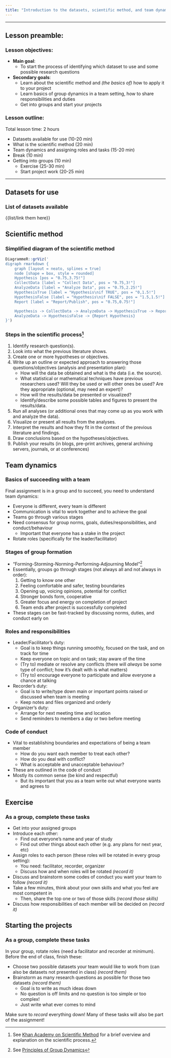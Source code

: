 ```yaml
---
title: "Introduction to the datasets, scientific method, and team dynamics; Start the projects"
---
```


-----

## Lesson preamble:

### Lesson objectives:

- **Main goal**: 
    - To start the process of identifying which dataset to use and some possible research questions
- **Secondary goals**:
    - Learn about the scientific method and *(the basics of)* how to apply it to your project
    - Learn basics of group dynamics in a team setting, how to share responsibilities and duties
    - Get into groups and start your projects

### Lesson outline:

Total lesson time: 2 hours

- Datasets available for use (10-20 min)
- What is the scientific method (20 min)
- Team dynamics and assigning roles and tasks (15-20 min)
- Break (10 min)
- Getting into groups (10 min)
    - Exercise (25-30 min)
    - Start project work (20-25 min)

-----

## Datasets for use

### List of datasets available

{{list/link them here}}

## Scientific method

<!-- What is the scientific method? -->

### Simplified diagram of the scientific method

```r
DiagrammeR::grViz('
digraph rmarkdown {
    graph [layout = neato, splines = true]
    node [shape = box, style = rounded]
    Hypothesis [pos = "0.75,3.75!"]
    CollectData [label = "Collect Data", pos = "0.75,3!"]
    AnalyzeData [label = "Analyze Data", pos = "0.75,2.25!"]
    HypothesisTrue [label = "Hypothesis\nif TRUE", pos = "0,1.5!"]
    HypothesisFalse [label = "Hypothesis\nif FALSE", pos = "1.5,1.5!"]
    Report [label = "Report/Publish", pos = "0.75,0.75!"]

    Hypothesis -> CollectData -> AnalyzeData -> HypothesisTrue -> Report
    AnalyzeData -> HypothesisFalse -> {Report Hypothesis}
}')
```

### Steps in the scientific process[^sci_method]

1. Identify research question(s).
2. Look into what the previous literature shows. <!--(how much emphasis on this?)-->
3. Create one or more hypotheses or objectives.
4. Write up an outline or expected approach to answering those questions/objectives (analysis and presentation plan):
    - How will the data be obtained and what is the data (i.e. the source).
    - What statistical or mathematical techniques have previous researchers used? Will they be used or will other ones be used? Are they appropriate (optional, may need an expert)? 
    - How will the results/data be presented or visualized?
    - Identify/describe some possible tables and figures to present the results/data.
5. Run all analyses (or additional ones that may come up as you work with and analyze the data).
6. Visualize or present all results from the analyses.
7. Interpret the results and how they fit in the context of the previous literature and findings.
8. Draw conclusions based on the hypotheses/objectives.
9. Publish your results (in blogs, pre-print archives, general archiving servers, journals, or at conferences)


[^sci_method]: See [Khan Academy on Scientific Method](https://www.khanacademy.org/science/biology/intro-to-biology/science-of-biology/a/the-science-of-biology) for a brief overview and explanation on the scientific process.

## Team dynamics

### Basics of succeeding with a team

Final assignment is in a group and to succeed, you need to understand team dynamics:

- Everyone is different, every team is different
- Communication is vital to work together and to achieve the goal
- Teams go through various stages
- Need consensus for group norms, goals, duties/responsibilities, and conduct/behaviour
    - Important that everyone has a stake in the project
- Rotate roles (specifically for the leader/facilitator)

### Stages of group formation

- "Forming-Storming-Norming-Performing-Adjourning Model"[^group_forming]
- Essentially, groups go through stages (not always all and not always in order):
    1. Getting to know one other
    2. Feeling comfortable and safer, testing boundaries
    3. Opening up, voicing opinions, potential for conflict
    4. Stronger bonds form, cooperative
    5. Greater focus and energy on completion of project
    6. Team ends after project is successfully completed
- These stages can be fast-tracked by discussing norms, duties, and conduct early on

[^group_forming]: See [Principles of Group Dynamics](https://open.lib.umn.edu/principlesmanagement/chapter/13-3-group-dynamics/) 

### Roles and responsibilities

- Leader/Facilitator's duty:
    - Goal is to keep things running smoothly, focused on the task, and on track for time
    - Keep everyone on topic and on task; stay aware of the time
    - (Try to) mediate or resolve any conflicts (there will *always* be some type of conflict; how it's dealt with is what matters)
    - (Try to) encourage everyone to participate and allow everyone a chance at talking
- Recorder's duty:
    - Goal is to write/type down main or important points raised or discussed when team is meeting
    - Keep notes and files organized and orderly
- Organizer's duty:
    - Arrange for next meeting time and location
    - Send reminders to members a day or two before meeting

### Code of conduct

- Vital to establishing boundaries and expectations of being a team member
    - How do you want each member to treat each other?
    - How do you deal with conflict?
    - What is acceptable and unacceptable behaviour?
- These are outlined in the code of conduct
- Mostly its common sense (be kind and respectful)
    - But its important that you as a team write out what everyone wants and agrees to

## Exercise

### As a group, complete these tasks

- Get into your assigned groups
- Introduce each other:
    - Find out everyone's name and year of study
    - Find out other things about each other (e.g. any plans for next year, etc)
- Assign roles to each person (these roles will be rotated in every group setting):
    - You need: facilitator, recorder, organizer
    - Discuss how and when roles will be rotated *(record it)*
- Discuss and brainstorm some codes of conduct you want your team to follow *(record it)*
- Take a few minutes, think about your own skills and what you feel are most competent in
    - Then, share the top one or two of those skills *(record those skills)*
- Discuss how responsibilities of each member will be decided on *(record it)*

## Starting the projects

### As a group, complete these tasks

In your group, rotate roles (need a facilitator and recorder at minimum). Before the end of class, finish these:

- Choose two possible datasets your team would like to work from (can also be datasets not presented in class) *(record them)*
- Brainstorm as many research questions as possible for those two datasets *(record them)*
    - Goal is to write as much ideas down
    - No question is off limits and no question is too simple or too complex! 
    - Just write what ever comes to mind

Make sure to *record* everything down! Many of these tasks will also be part of the assignment!
